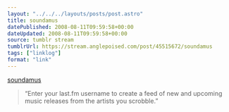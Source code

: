```yaml
---
layout: "../../../layouts/posts/post.astro"
title: soundamus
datePublished: 2008-08-11T09:59:58+00:00
dateUpdated: 2008-08-11T09:59:58+00:00
source: tumblr stream
tumblrUrl: https://stream.anglepoised.com/post/45515672/soundamus
tags: ["linklog"]
format: "link"
---
```


[soundamus][1]

> &ldquo;Enter your last.fm username to create a feed of new and upcoming music releases from the artists you scrobble.&rdquo;

[1]: http://www.soundamus.net/
